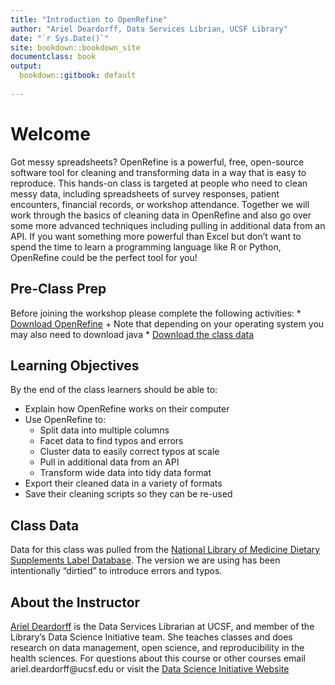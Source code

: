 ```yaml
---
title: "Introduction to OpenRefine"
author: "Ariel Deardorff, Data Services Librian, UCSF Library"
date: "`r Sys.Date()`"
site: bookdown::bookdown_site
documentclass: book
output:
  bookdown::gitbook: default
  
---
```

# Welcome

Got messy spreadsheets? OpenRefine is a powerful, free, open-source software tool for cleaning and transforming data in a way that is easy to reproduce. This hands-on class is targeted at people who need to clean messy data, including spreadsheets of survey responses, patient encounters, financial records, or workshop attendance. Together we will work through the basics of cleaning data in OpenRefine and also go over some more advanced techniques including pulling in additional data from an API. If you want something more powerful than Excel but don't want to spend the time to learn a programming language like R or Python, OpenRefine could be the perfect tool for you! 

## Pre-Class Prep

Before joining the workshop please complete the following activities:
* [Download OpenRefine](http://openrefine.org/download.html)
    + Note that depending on your operating system you may also need to download java
* [Download the class data](https://github.com/arieldeardorff/OpenRefineWorkshop/raw/master/NewOpenRefine_Data1.csv)

## Learning Objectives
By the end of the class learners should be able to:

- Explain how OpenRefine works on their computer   
- Use OpenRefine to:  
    + Split data into multiple columns 
    + Facet data to find typos and errors
    + Cluster data to easily correct typos at scale
    + Pull in additional data from an API
    + Transform wide data into tidy data format 
- Export their cleaned data in a variety of formats
- Save their cleaning scripts so they can be re-used

## Class Data
Data for this class was pulled from the [National Library of Medicine Dietary Supplements Label Database](https://datadiscovery.nlm.nih.gov/Drugs-and-Supplements/Dietary-Supplements-Label-Database-DSLD-Product-In/wp6t-qxsk). The version we are using has been intentionally “dirtied” to introduce errors and typos.

## About the Instructor
[Ariel Deardorff](https://profiles.ucsf.edu/ariel.deardorff) is the Data Services Librarian at UCSF, and member of the Library's Data Science Initiative team. She teaches classes and does research on data management, open science, and reproducibility in the health sciences. For questions about this course or other courses email ariel.deardorff@ucsf.edu or visit the [Data Science Initiative Website](https://www.library.ucsf.edu/ask-an-expert/data-science/)

